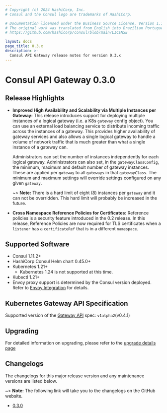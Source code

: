 ```yaml
---
# Copyright (c) 2024 HashiCorp, Inc.
# Consul and the Consul logo are trademarks of HashiCorp.

# Documentation licensed under the Business Source License, Version 1.1.
# The original work was translated from English into Brazilian Portuguese.
# https://github.com/hashicorp/consul/blob/main/LICENSE

layout: docs
page_title: 0.3.x
description: >-
  Consul API Gateway release notes for version 0.3.x
---
```


# Consul API Gateway 0.3.0

## Release Highlights

- **Improved High Availability and Scalability via Multiple Instances per Gateway:**
  This release introduces support for deploying multiple instances of a logical
  gateway (i.e. a K8s `gateway` config object). You can use an external load
  balancing service to distribute incoming traffic across the instances of a
  gateway. This provides higher availability of gateway services and also allows
  a single logical gateway to handle a volume of network traffic that is much
  greater than what a single instance of a gateway can.

  Administrators can set the number of instances independently for each logical
  gateway. Administrators can also set, in the `gatewayClassConfig`, the
  minimum, maximum and default number of gateway instances. These are applied
  per `gateway` to all `gateways` in that `gatewayClass`. The minimum and
  maximum settings will override settings configured on any given `gateway`.

  ~> **Note:** There is a hard limit of eight (8) instances per `gateway` and it can
  not be overridden. This hard limit will probably be increased in the future.

- **Cross Namespace Reference Policies for Certificates:**
  Reference policies is a security feature introduced in the 0.2 release. In
  this release, Reference Policies are now required for TLS certificates when a
  `listener` has a `certificateRef` that is in a different `namespace`.

## Supported Software

- Consul 1.11.2+
- HashiCorp Consul Helm chart 0.45.0+
- Kubernetes 1.21+
  - Kubernetes 1.24 is not supported at this time.
- Kubectl 1.21+
- Envoy proxy support is determined by the Consul version deployed. Refer to
  [Envoy Integration](/consul/docs/reference/proxy/envoy) for details.

## Kubernetes Gateway API Specification

Supported version of the [Gateway API](https://gateway-api.sigs.k8s.io/) spec: `v1alpha2`(v0.4.1)

## Upgrading

For detailed information on upgrading, please refer to the [upgrade details page](/consul/docs/upgrade/api-gateway)

## Changelogs

The changelogs for this major release version and any maintenance versions are listed below.

~> **Note:** The following link will take you to the changelogs on the GitHub website.

- [0.3.0](https://github.com/hashicorp/consul-api-gateway/releases/tag/v0.3.0)
